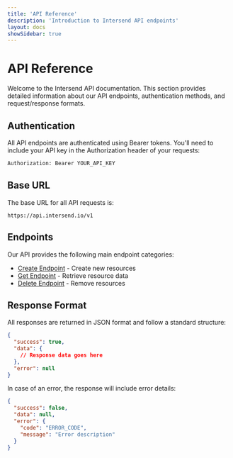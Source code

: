 ```yaml
---
title: 'API Reference'
description: 'Introduction to Intersend API endpoints'
layout: docs
showSidebar: true
---
```


# API Reference

Welcome to the Intersend API documentation. This section provides detailed information about our API endpoints, authentication methods, and request/response formats.

## Authentication

All API endpoints are authenticated using Bearer tokens. You'll need to include your API key in the Authorization header of your requests:

```bash
Authorization: Bearer YOUR_API_KEY
```

## Base URL

The base URL for all API requests is:

```
https://api.intersend.io/v1
```

## Endpoints

Our API provides the following main endpoint categories:

- [Create Endpoint](/api-reference/endpoint/create) - Create new resources
- [Get Endpoint](/api-reference/endpoint/get) - Retrieve resource data
- [Delete Endpoint](/api-reference/endpoint/delete) - Remove resources

## Response Format

All responses are returned in JSON format and follow a standard structure:

```json
{
  "success": true,
  "data": {
    // Response data goes here
  },
  "error": null
}
```

In case of an error, the response will include error details:

```json
{
  "success": false,
  "data": null,
  "error": {
    "code": "ERROR_CODE",
    "message": "Error description"
  }
}
